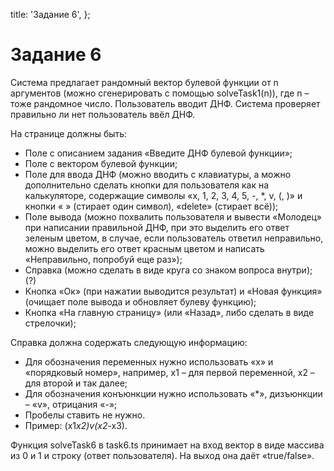 
  title: 'Задание 6',
};

# Задание 6

Система предлагает рандомный вектор булевой функции от n аргументов (можно сгенерировать с помощью solveTask1(n)), где n – тоже рандомное число.
Пользователь вводит ДНФ. Система проверяет правильно ли нет пользователь ввёл ДНФ.

На странице должны быть:

-	Поле с описанием задания «Введите ДНФ булевой функции»;
-	Поле с вектором булевой функции;
-	Поле для ввода ДНФ (можно вводить с клавиатуры, а можно дополнительно сделать кнопки для пользователя как на калькуляторе, содержащие символы «x, 1, 2, 3, 4, 5, -, *, v, (, )» и кнопки «     » (стирает один символ), «delete» (стирает всё));
-	Поле вывода (можно похвалить пользователя и вывести «Молодец» при написании правильной ДНФ, при это выделить его ответ зеленым цветом, в случае, если пользователь ответил неправильно, можно выделить его ответ красным цветом и написать «Неправильно, попробуй еще раз»);
-	Справка (можно сделать в виде круга со знаком вопроса внутри); (?)
-	Кнопка «Ок» (при нажатии выводится результат) и «Новая функция» (очищает поле вывода и обновляет булеву функцию);
-	Кнопка «На главную страницу» (или «Назад», либо сделать в виде стрелочки);

Справка должна содержать следующую информацию:

-	Для обозначения переменных нужно использовать «x» и «порядковый номер», например, x1 – для первой переменной, x2 – для второй и так далее;
-	Для обозначения конъюнкции нужно использовать «*», дизъюнкции – «v», отрицания «-»;
-	Пробелы ставить не нужно.
-	Пример: (x1*x2)v(x2*-x3).

Функция solveTask6 в task6.ts принимает на вход вектор в виде массива из 0 и 1 и строку (ответ пользователя). На выход она даёт «true/false».


